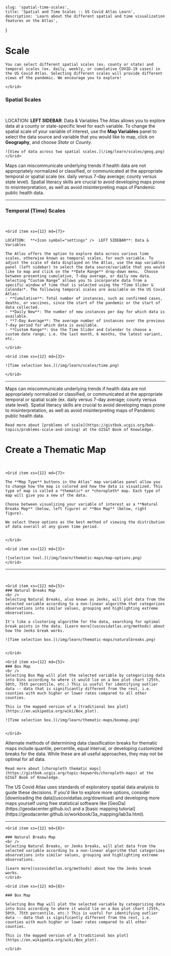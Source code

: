 

    slug: 'spatial-time-scales',
    title: 'Spatial and Time Scales :: US Covid Atlas Learn',
    description: 'Learn about the different spatial and time visualization features on the Atlas',
}


# Scale

<Grid container spacing={8}>
    <Grid item xs={12} md={10}>

    You can select different spatial scales (ex. county or state) and temporal scales (ex. daily, weekly, or cumulative COVID-19 cases) in the US Covid Atlas. Selecting different scales will provide different views of the pandemic. We encourage you to explore!

    </Grid>
</Grid>

### Spatial Scales
<br />

LOCATION:  **<Icon symbol="settings" />  LEFT SIDEBAR**: Data & Variables
<Grid container spacing={8}>
    <Grid item xs={12} md={10}>
    The Atlas allows you to explore data at a county or state-specific level for each variable.  To change the spatial scale of your variable of interest, use the **Map Variables** panel to select the data source and variable that you would like to map, click on **Geography**, and choose *State* or *County*.

    ![View of data across two spatial scales.](/img/learn/scales/geog.png)
    </Grid>
</Grid>

<HintBox>
    Maps can miscommunicate underlying trends if health data are not appropriately normalized or classified, or communicated at the appropriate temporal or spatial scale (ex. daily versus 7-day average; county versus state level). Spatial literacy skills are crucial to avoid developing maps prone to misinterpretation, as well as avoid misinterpreting maps of Pandemic public health data.
</HintBox>
<br />
<hr />

### Temporal (Time) Scales
<br />


<Grid container spacing={8}>

    <Grid item xs={12} md={7}>

    LOCATION:  **<Icon symbol="settings" />  LEFT SIDEBAR**: Data & Variables

    The Atlas offers the option to explore data across various time scales, otherwise known as temporal scales, for each variable. To adjust the scale of data displayed on the Atlas, use the map variables panel (left sidebar) to select the data source/variable that you would like to map and click on the **Date Range** drop-down menu.  Choose between presenting cumulative, 7-day average, or daily new data. Selecting “Custom Range” allows you to incorporate data from a specific window of time that is selected using the *Time Slider & Calendar*. The following temporal scales are available on the US Covid Atlas:
    - **Cumulative**: Total number of instances, such as confirmed cases, deaths, or vaccines, since the start of the pandemic or the start of data collected. 
    - **Daily New**: The number of new instances per day for which data is available.
    - **7-Day Average**: The average number of instances over the previous 7-day period for which data is available.
    - **Custom Range**: Use the Time Slider and Calendar to choose a custom date range; i.e. the last month, 6 months, the latest variant, etc. 

    </Grid>

    <Grid item xs={12} md={3}>

    ![Time selection box.](/img/learn/scales/time.png)

    </Grid>
</Grid>


<hr />

<HintBox>
    Maps can miscommunicate underlying trends if health data are not appropriately normalized or classified, or communicated at the appropriate temporal or spatial scale (ex. daily versus 7-day average; county versus state level). Spatial literacy skills are crucial to avoid developing maps prone to misinterpretation, as well as avoid misinterpreting maps of Pandemic public health data.

    Read more about [problems of scale](https://gistbok.ucgis.org/bok-topics/problems-scale-and-zoning) at the GIS&T Book of Knowledge.
</HintBox>





# Create a Thematic Map

<br />

<Grid container spacing={8}>

    <Grid item xs={12} md={7}>

    The **Map Type** buttons in the Atlas’ map variables panel allow you to change how the map is colored and how the data is visualized. This type of map is called a *thematic* or *choropleth* map. Each type of map will give you a new of the data.

    Choose between visualizing your variable of interest as a **Natural Breaks Map** (below, left figure) or **Box Map** (below, right figure). 

    We select these options as the best method of viewing the distribution of data overall at any given time period. 


    </Grid>

    <Grid item xs={12} md={3}>

    ![selection tool.](/img/learn/thematic-maps/map-options.png)
    </Grid>

</Grid>

<hr />
<br />

<Grid container spacing={8}>

    <Grid item xs={12} md={5}>
    ### Natural Breaks Map
    <br />
    Selecting Natural Breaks, also known as Jenks, will plot data from the selected variable according to a non-linear algorithm that categorizes observations into similar values, grouping and highlighting extreme observations. 

    It's like a clustering algorithm for the data, searching for optimal break points in the data. [Learn more](uscovidatlas.org/methods) about how the Jenks break works.

    ![Time selection box.](/img/learn/thematic-maps/naturalbreaks.png)


    </Grid>

    <Grid item xs={12} md={5}>
    ### Box Map
    <br />
    Selecting Box Map will plot the selected variable by categorizing data into bins according to where it would lie on a box plot chart (25th, 50th, 75th percentile, etc.) This is useful for identifying outlier data -- data that is significantly different from the rest, i.e. counties with much higher or lower rates compared to all other counties. 

    This is the mapped version of a [traditional box plot](https://en.wikipedia.org/wiki/Box_plot).

    ![Time selection box.](/img/learn/thematic-maps/boxmap.png)


    </Grid>

</Grid>

<HintBox>
    Alternate methods of determining data classification breaks for thematic maps include quantile, percentile, equal interval, or developing customized breaks for the data. While these are all useful approaches, they may not be optimal for all data. 

    Read more about [choropleth thematic maps](https://gistbok.ucgis.org/topic-keywords/choropleth-maps) at the GIS&T Book of Knowledge. 
</HintBox>

<HintBox>
    The US Covid Atlas uses standards of exploratory spatial data analysis to guide these decisions. If you'd like to explore more options, consider [downloading the data](uscovidatlas.org/download) and developing more maps yourself using free statistical software like [GeoDa](https://geodacenter.github.io/) and a [basic mapping tutorial](https://geodacenter.github.io/workbook/3a_mapping/lab3a.html).
</HintBox>

<br />

<hr />

<Grid container spacing={8}>

    <Grid item xs={12} md={8}>

    ### Natural Breaks Map
    <br />
    Selecting Natural Breaks, or Jenks breaks, will plot data from the selected variable according to a non-linear algorithm that categorizes observations into similar values, grouping and highlighting extreme observations. 

    [Learn more](uscovidatlas.org/methods) about how the Jenks break works.
    </Grid>


</Grid>


<Grid container spacing={8}>

    <Grid item xs={12} md={8}>

    ### Box Map

    Selecting Box Map will plot the selected variable by categorizing data into bins according to where it would lie on a box plot chart (25th, 50th, 75th percentile, etc.) This is useful for identifying outlier data -- data that is significantly different from the rest, i.e. counties with much higher or lower rates compared to all other counties. 

    This is the mapped version of a [traditional box plot](https://en.wikipedia.org/wiki/Box_plot).

    </Grid>


</Grid>


